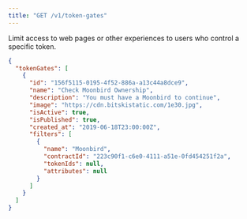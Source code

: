 ```yaml
---
title: "GET /v1/token-gates"
---
```


Limit access to web pages or other experiences to users who control a specific token.

```json
{
  "tokenGates": [
    {
      "id": "156f5115-0195-4f52-886a-a13c44a8dce9",
      "name": "Check Moonbird Ownership",
      "description": "You must have a Moonbird to continue",
      "image": "https://cdn.bitskistatic.com/1e30.jpg",
      "isActive": true,
      "isPublished": true,
      "created_at": "2019-06-18T23:00:00Z",
      "filters": [
        {
          "name": "Moonbird",
          "contractId": "223c90f1-c6e0-4111-a51e-0fd454251f2a",
          "tokenIds": null,
          "attributes": null
        }
      ]
    }
  ]
}
```